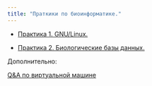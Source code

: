 ```yaml
---
title: "Праткики по биоинформатике."
---
```


-   [Практика 1. GNU/Linux.](practices/linux.qmd)

-   [Практика 2. Биологические базы данных.](practices/db.qmd)

<!-- -   [Практика 3.BLAST.](practices/blast.qmd) -->

<!-- -   [Практика 4. Множественное выравнивание последовательностей (MSA).](practices/msa.qmd) -->

<!-- -   [Практика 8. Скрытые марковские модели.](practices/hmm.qmd) -->

<!-- -   [Практика 9. HMM-профили.](practices/hmm_profiles.qmd) -->

<!-- -   [Практика 10. Предсказание генов](practices/gene_prediction.qmd) -->

<!-- -   [Практика 11. Онтологии](practices/ontology.qmd) -->

<!-- -   [Практика 2.5. Сборка геномов](practices/genome_assembly.qmd) -->

Дополнительно:

[Q&A по виртуальной машине](practices/server-help.qmd)
